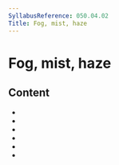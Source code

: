 ```yaml
---
SyllabusReference: 050.04.02
Title: Fog, mist, haze
---
```


# Fog, mist, haze

## Content

- <Link href="050.04.02.01" />
- <Link href="050.04.02.02" />
- <Link href="050.04.02.03" />
- <Link href="050.04.02.04" />
- <Link href="050.04.02.05" />
- <Link href="050.04.02.06" />
